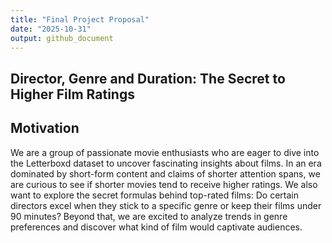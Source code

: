 ```yaml
---
title: "Final Project Proposal"
date: "2025-10-31"
output: github_document
---
```


## Director, Genre and Duration: The Secret to Higher Film Ratings

## Motivation 
We are a group of passionate movie enthusiasts who are eager to dive into the Letterboxd dataset to uncover fascinating insights about films. In an era dominated by short-form content and claims of shorter attention spans, we are curious to see if shorter movies tend to receive higher ratings. We also want to explore the secret formulas behind top-rated films: Do certain directors excel when they stick to a specific genre or keep their films under 90 minutes? Beyond that, we are excited to analyze trends in genre preferences and discover what kind of film would captivate audiences. 